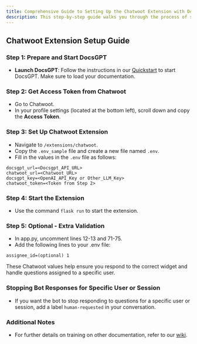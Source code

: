 ```yaml
---
title: Comprehensive Guide to Setting Up the Chatwoot Extension with DocsGPT
description: This step-by-step guide walks you through the process of setting up the Chatwoot extension with DocsGPT, enabling seamless integration for automated responses and enhanced customer support. Learn how to launch DocsGPT, retrieve your Chatwoot access token, configure the .env file, and start the extension.
---
```

## Chatwoot Extension Setup Guide

### Step 1: Prepare and Start DocsGPT

- **Launch DocsGPT**: Follow the instructions in our [Quickstart](/quickstart) to start DocsGPT. Make sure to load your documentation.

### Step 2: Get Access Token from Chatwoot

- Go to Chatwoot.
- In your profile settings (located at the bottom left), scroll down and copy the **Access Token**.

### Step 3: Set Up Chatwoot Extension

- Navigate to `/extensions/chatwoot`.
- Copy the `.env_sample` file and create a new file named `.env`.
- Fill in the values in the `.env` file as follows:

```env
docsgpt_url=<Docsgpt_API_URL>
chatwoot_url=<Chatwoot_URL>
docsgpt_key=<OpenAI_API_Key or Other_LLM_Key>
chatwoot_token=<Token from Step 2>
```

### Step 4: Start the Extension

- Use the command `flask run` to start the extension.

### Step 5: Optional - Extra Validation

- In app.py, uncomment lines 12-13 and 71-75.
- Add the following lines to your .env file:
```account_id=(optional) 1
assignee_id=(optional) 1
```
These Chatwoot values help ensure you respond to the correct widget and handle questions assigned to a specific user.

### Stopping Bot Responses for Specific User or Session

- If you want the bot to stop responding to questions for a specific user or session, add a label `human-requested` in your conversation.

### Additional Notes

- For further details on training on other documentation, refer to our [wiki](https://github.com/arc53/DocsGPT/wiki/How-to-train-on-other-documentation).